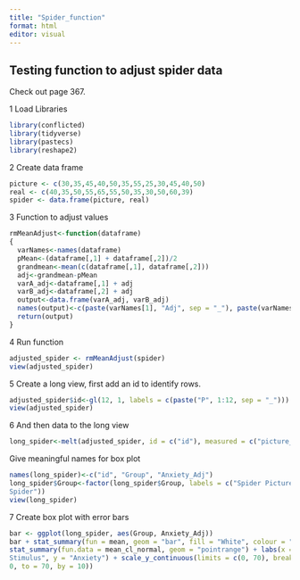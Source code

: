 ```yaml
---
title: "Spider_function"
format: html
editor: visual
---
```


## Testing function to adjust spider data

Check out page 367.

1 Load Libraries

```r
library(conflicted)  
library(tidyverse)
library(pastecs)
library(reshape2)
```

2 Create data frame

```r
picture <- c(30,35,45,40,50,35,55,25,30,45,40,50)
real <- c(40,35,50,55,65,55,50,35,30,50,60,39)
spider <- data.frame(picture, real)
```

3 Function to adjust values

```r
rmMeanAdjust<-function(dataframe)
{
  varNames<-names(dataframe)
  pMean<-(dataframe[,1] + dataframe[,2])/2
  grandmean<-mean(c(dataframe[,1], dataframe[,2]))
  adj<-grandmean-pMean
  varA_adj<-dataframe[,1] + adj
  varB_adj<-dataframe[,2] + adj
  output<-data.frame(varA_adj, varB_adj)
  names(output)<-c(paste(varNames[1], "Adj", sep = "_"), paste(varNames[2], "_Adj",   sep = "_"))
  return(output)
}
```

4 Run function

```r
adjusted_spider <- rmMeanAdjust(spider)
view(adjusted_spider)
```

5 Create a long view, first add an id to identify rows.

```r
adjusted_spider$id<-gl(12, 1, labels = c(paste("P", 1:12, sep = "_")))
view(adjusted_spider)
```

6 And then data to the long view

```r
long_spider<-melt(adjusted_spider, id = c("id"), measured = c("picture_adj", "real_adj"))
```

Give meaningful names for box plot

```r
names(long_spider)<-c("id", "Group", "Anxiety_Adj")
long_spider$Group<-factor(long_spider$Group, labels = c("Spider Picture", "Real
Spider"))
view(long_spider)
```

7 Create box plot with error bars

```r
bar <- ggplot(long_spider, aes(Group, Anxiety_Adj))
bar + stat_summary(fun = mean, geom = "bar", fill = "White", colour = "Black") +
stat_summary(fun.data = mean_cl_normal, geom = "pointrange") + labs(x = "Type of
Stimulus", y = "Anxiety") + scale_y_continuous(limits = c(0, 70), breaks = seq(from =
0, to = 70, by = 10))
```
